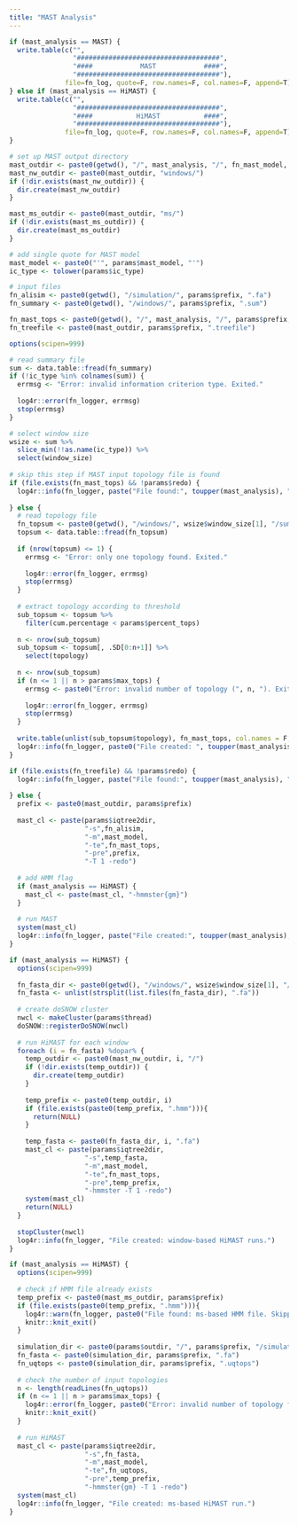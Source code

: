 ```yaml
---
title: "MAST Analysis"
---
```


```r
if (mast_analysis == MAST) {
  write.table(c("",
                "####################################",
                "####            MAST            ####",
                "####################################"),
              file=fn_log, quote=F, row.names=F, col.names=F, append=T)
} else if (mast_analysis == HiMAST) {
  write.table(c("",
                "####################################",
                "####           HiMAST           ####",
                "####################################"),
              file=fn_log, quote=F, row.names=F, col.names=F, append=T)
}

# set up MAST output directory
mast_outdir <- paste0(getwd(), "/", mast_analysis, "/", fn_mast_model, "/")
mast_nw_outdir <- paste0(mast_outdir, "windows/")
if (!dir.exists(mast_nw_outdir)) {
  dir.create(mast_nw_outdir)
}

mast_ms_outdir <- paste0(mast_outdir, "ms/")
if (!dir.exists(mast_ms_outdir)) {
  dir.create(mast_ms_outdir)
}

# add single quote for MAST model
mast_model <- paste0("'", params$mast_model, "'")
ic_type <- tolower(params$ic_type)

# input files
fn_alisim <- paste0(getwd(), "/simulation/", params$prefix, ".fa")
fn_summary <- paste0(getwd(), "/windows/", params$prefix, ".sum")

fn_mast_tops <- paste0(getwd(), "/", mast_analysis, "/", params$prefix, ".mast.tops")
fn_treefile <- paste0(mast_outdir, params$prefix, ".treefile")
```

```r
options(scipen=999)

# read summary file
sum <- data.table::fread(fn_summary)
if (!ic_type %in% colnames(sum)) {
  errmsg <- "Error: invalid information criterion type. Exited."
  
  log4r::error(fn_logger, errmsg)
  stop(errmsg)
}

# select window size
wsize <- sum %>%
  slice_min(!!as.name(ic_type)) %>%
  select(window_size)
  
# skip this step if MAST input topology file is found
if (file.exists(fn_mast_tops) && !params$redo) {
  log4r::info(fn_logger, paste("File found:", toupper(mast_analysis), "topology file. Skipped."))
  
} else {
  # read topology file
  fn_topsum <- paste0(getwd(), "/windows/", wsize$window_size[1], "/summary/", params$prefix, ".topsum")
  topsum <- data.table::fread(fn_topsum)
  
  if (nrow(topsum) <= 1) {
    errmsg <- "Error: only one topology found. Exited."
    
    log4r::error(fn_logger, errmsg)
    stop(errmsg)
  }
  
  # extract topology according to threshold
  sub_topsum <- topsum %>%
    filter(cum.percentage < params$percent_tops)
  
  n <- nrow(sub_topsum)
  sub_topsum <- topsum[, .SD[0:n+1]] %>%
    select(topology)
  
  n <- nrow(sub_topsum)
  if (n <= 1 || n > params$max_tops) {
    errmsg <- paste0("Error: invalid number of topology (", n, "). Exited.")
    
    log4r::error(fn_logger, errmsg)
    stop(errmsg)
  }
  
  write.table(unlist(sub_topsum$topology), fn_mast_tops, col.names = F, quote = F, row.names = F)
  log4r::info(fn_logger, paste0("File created: ", toupper(mast_analysis), " topology file based on ", toupper(params$ic_type), "."))
}
```

```r
if (file.exists(fn_treefile) && !params$redo) {
  log4r::info(fn_logger, paste("File found:", toupper(mast_analysis), "treefile. Skipped."))
  
} else {
  prefix <- paste0(mast_outdir, params$prefix)
  
  mast_cl <- paste(params$iqtree2dir,
                   "-s",fn_alisim,
                   "-m",mast_model,
                   "-te",fn_mast_tops,
                   "-pre",prefix,
                   "-T 1 -redo")
  
  # add HMM flag
  if (mast_analysis == HiMAST) {
    mast_cl <- paste(mast_cl, "-hmmster{gm}")
  }
  
  # run MAST
  system(mast_cl)
  log4r::info(fn_logger, paste("File created:", toupper(mast_analysis), "run."))
}
```

```r
if (mast_analysis == HiMAST) {
  options(scipen=999)
    
  fn_fasta_dir <- paste0(getwd(), "/windows/", wsize$window_size[1], "/alignment/")
  fn_fasta <- unlist(strsplit(list.files(fn_fasta_dir), ".fa"))
  
  # create doSNOW cluster
  nwcl <- makeCluster(params$thread)
  doSNOW::registerDoSNOW(nwcl)
  
  # run HiMAST for each window
  foreach (i = fn_fasta) %dopar% {
    temp_outdir <- paste0(mast_nw_outdir, i, "/")
    if (!dir.exists(temp_outdir)) {
      dir.create(temp_outdir)
    }
    
    temp_prefix <- paste0(temp_outdir, i)
    if (file.exists(paste0(temp_prefix, ".hmm"))){
      return(NULL)
    }
    
    temp_fasta <- paste0(fn_fasta_dir, i, ".fa")
    mast_cl <- paste(params$iqtree2dir,
                   "-s",temp_fasta,
                   "-m",mast_model,
                   "-te",fn_mast_tops,
                   "-pre",temp_prefix,
                   "-hmmster -T 1 -redo")
    system(mast_cl)
    return(NULL)
  }
  
  stopCluster(nwcl)
  log4r::info(fn_logger, "File created: window-based HiMAST runs.")
}
```

```r
if (mast_analysis == HiMAST) {
  options(scipen=999)
  
  # check if HMM file already exists
  temp_prefix <- paste0(mast_ms_outdir, params$prefix)
  if (file.exists(paste0(temp_prefix, ".hmm"))){
    log4r::warn(fn_logger, paste0("File found: ms-based HMM file. Skipped."))
    knitr::knit_exit()
  }
  
  simulation_dir <- paste0(params$outdir, "/", params$prefix, "/simulation/")
  fn_fasta <- paste0(simulation_dir, params$prefix, ".fa")
  fn_uqtops <- paste0(simulation_dir, params$prefix, ".uqtops")
  
  # check the number of input topologies
  n <- length(readLines(fn_uqtops))
  if (n <= 1 || n > params$max_tops) {
    log4r::error(fn_logger, paste0("Error: invalid number of topology for ms-based HiMAST (", n, "). Skipped."))
    knitr::knit_exit()
  }
  
  # run HiMAST
  mast_cl <- paste(params$iqtree2dir,
                   "-s",fn_fasta,
                   "-m",mast_model,
                   "-te",fn_uqtops,
                   "-pre",temp_prefix,
                   "-hmmster{gm} -T 1 -redo")
  system(mast_cl)
  log4r::info(fn_logger, "File created: ms-based HiMAST run.")
}
```